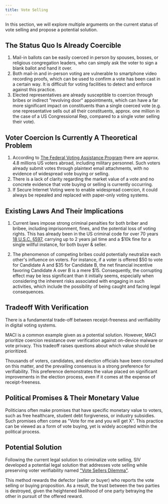 ```yaml
---
title: Vote Selling
---
```


In this section, we will explore multiple arguments on the current status of vote selling and propose a potential solution.

## The Status Quo Is Already Coercible

1. Mail-in ballots can be easily coerced in person by spouses, bosses, or religious congregation leaders, who can simply ask the voter to sign a blank ballot and hand it over.
1. Both mail-in and in-person voting are vulnerable to smartphone video recording proofs, which can be used to confirm a vote has been cast in a certain way. It is difficult for voting facilities to detect and enforce against this practice.
1. Elected representatives are already susceptible to coercion through bribes or indirect "revolving door" appointments, which can have a far more significant impact on constituents than a single coerced vote (e.g. one representative sells out all their constituents, approx. one million in the case of a US Congressional Rep, compared to a single voter selling their vote).

## Voter Coercion Is Currently A Theoretical Problem

1. According to [The Federal Voting Assistance Program](https://www.fvap.gov/) there are approx. 4.8 millions US voters abroad, including military personnel. Such voters already submit votes through plaintext email attachments, with no evidence of widespread vote buying or selling.
1. There is a lack of clarity regarding the market value of a vote and no concrete evidence that vote buying or selling is currently occurring.
1. If Secure Internet Voting were to enable widespread coercion, it could always be repealed and replaced with paper-only voting systems.

## Existing Laws And Their Implications

1. Current laws impose strong criminal penalties for both briber and bribee, including imprisonment, fines, and the potential loss of voting rights. This has already been in the US criminal code for over 70 years [18 U.S.C. §597](https://www.google.com/url?q=https://www.govinfo.gov/content/pkg/USCODE-2020-title18/html/USCODE-2020-title18-partI-chap29-sec597.htm&sa=D&source=docs&ust=1673928068116540&usg=AOvVaw1-AAyNYclRb7Bj1iYXTVbb), carrying up to 2 years jail time and a $10k fine for a single willful instance, for both buyer & seller.

1. The phenomenon of competing bribes could potentially neutralize each other's influence on voters. For instance, if a voter is offered $50 to vote for Candidate A and $35 for Candidate B, the net financial incentive favoring Candidate A over B is a mere $15. Consequently, the corrupting effect may be less significant than it initially seems, especially when considering the inherent risks associated with engaging in such activities, which include the possibility of being caught and facing legal consequences.

## Tradeoff With Verification

There is a fundamental trade-off between receipt-freeness and verifiability in digital voting systems.

MACI is a common example given as a potential solution. However, MACI prioritize coercion resistance over verification against on-device malware or vote privacy. This tradeoff raises questions about which value should be prioritized.

Thousands of voters, candidates, and election officials have been consulted on this matter, and the prevailing consensus is a strong preference for verifiability. This preference demonstrates the value placed on significant improvements in the election process, even if it comes at the expense of receipt-freeness.

## Political Promises & Their Monetary Value

Politicians often make promises that have specific monetary value to voters, such as free healthcare, student debt forgiveness, or industry subsidies. Such promises often come as "Vote for me and you will get X". This practice can be viewed as a form of vote buying, yet is widely accepted within the political process.

## Potential Solution

Following the current legal solution to criminalize vote selling, SIV developed a potential legal solution that addresses vote selling while preserving voter verifiability named ["Vote Sellers Dilemma"](/further-areas/vote-sellers-dilemma).

This method rewards the defector (seller or buyer) who reports the vote selling or buying proposition. As a result, the trust between the two parties is destroyed, given the heightened likelihood of one party betraying the other in pursuit of the offered reward.
